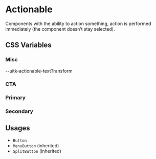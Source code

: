

<Meta title="Documentation/Styles and Theming/Characteristics/Actionable" />

# Actionable

Components with the ability to action something, action is performed
immediately (the component doesn’t stay selected).

## CSS Variables

### Misc

<Canvas>
  <Story name="Misc">
    <DocGrid>
      <CursorBlock cursor="--uitk-actionable-cursor-hover" />
      <CursorBlock cursor="--uitk-actionable-cursor-active" />
      <CursorBlock cursor="--uitk-actionable-cursor-disabled" />
      <LetterSpacingBlock letterSpacing="--uitk-actionable-letterSpacing" />
      <TextAlignBlock textAlign="--uitk-actionable-textAlign" />
      <BlankBlockCell />
      <BlankBlockCode>--uitk-actionable-textTransform</BlankBlockCode>
    </DocGrid>
  </Story>
</Canvas>

### CTA

<Canvas>
  <Story name="CTA Variant">
    <DocGrid>
      <ColorBlock colorVar="--uitk-actionable-cta-foreground" />
      <ColorBlock colorVar="--uitk-actionable-cta-foreground-hover" />
      <ColorBlock colorVar="--uitk-actionable-cta-foreground-active" />
      <ColorBlock colorVar="--uitk-actionable-cta-foreground-disabled" />
      <ColorBlock colorVar="--uitk-actionable-cta-background" />
      <ColorBlock colorVar="--uitk-actionable-cta-background-hover" />
      <ColorBlock colorVar="--uitk-actionable-cta-background-active" />
      <ColorBlock colorVar="--uitk-actionable-cta-background-disabled" />
      <FontWeightBlock fontWeight="--uitk-actionable-cta-fontWeight" />
    </DocGrid>
  </Story>
</Canvas>

### Primary

<Canvas>
  <Story name="Primary Variant">
    <DocGrid>
      <ColorBlock colorVar="--uitk-actionable-primary-foreground" />
      <ColorBlock colorVar="--uitk-actionable-primary-foreground-hover" />
      <ColorBlock colorVar="--uitk-actionable-primary-foreground-active" />
      <ColorBlock colorVar="--uitk-actionable-primary-foreground-disabled" />
      <ColorBlock colorVar="--uitk-actionable-primary-background" />
      <ColorBlock colorVar="--uitk-actionable-primary-background-hover" />
      <ColorBlock colorVar="--uitk-actionable-primary-background-active" />
      <ColorBlock colorVar="--uitk-actionable-primary-background-disabled" />
      <FontWeightBlock fontWeight="--uitk-actionable-primary-fontWeight" />
    </DocGrid>
  </Story>
</Canvas>

### Secondary

<Canvas>
  <Story name="Secondary Variant">
    <DocGrid>
      <ColorBlock colorVar="--uitk-actionable-secondary-foreground" />
      <ColorBlock colorVar="--uitk-actionable-secondary-foreground-hover" />
      <ColorBlock colorVar="--uitk-actionable-secondary-foreground-active" />
      <ColorBlock colorVar="--uitk-actionable-secondary-foreground-disabled" />
      <ColorBlock colorVar="--uitk-actionable-secondary-background-hover" />
      <ColorBlock colorVar="--uitk-actionable-secondary-background-active" />
      <ColorBlock colorVar="--uitk-actionable-secondary-background-disabled" />
      <FontWeightBlock fontWeight="--uitk-actionable-secondary-fontWeight" />
    </DocGrid>
  </Story>
</Canvas>

## Usages

- `Button`
- `MenuButton` (inherited)
- `SplitButton` (inherited)
